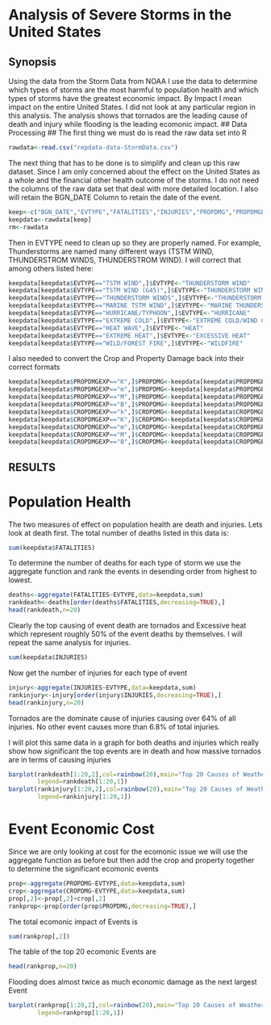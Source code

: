 Analysis of Severe Storms in the United States
========================================================

## Synopsis ##
Using the data from the Storm Data from NOAA I use the data to determine which types of storms are the most harmful to population health and which types of storms have the greatest economic impact. By Impact I mean impact on the entire United States. I did not look at any particular region in this analysis. The analysis shows that tornados are the leading cause of death and injury while flooding is the leading ecomonic impact.
## Data Processing ##
The first thing we must do is read the raw data set into R
```r
rawdata<-read.csv("repdata-data-StormData.csv")
```
The next thing that has to be done is to simplify and clean up this raw dataset. Since I am only concerned about the effect on the United States as a whole and the financial other health outcome of the storms. I do not need the columns of the raw data set that deal with more detailed location. I also will retain the BGN_DATE Column to retain the date of the event.
```r
keep<-c("BGN_DATE","EVTYPE","FATALITIES","INJURIES","PROPDMG","PROPDMGEXP","CROPDMG","CROPDMGEXP")
keepdata<-rawdata[keep]
rm<-rawdata
```
Then in EVTYPE need to clean up so they are properly named. For example, Thunderstorms are named many different ways (TSTM WIND, THUNDERSTROM WINDS, THUNDERSTROM WIND). I will correct that among others listed here:

```r
keepdata[keepdata$EVTYPE=="TSTM WIND",]$EVTYPE<-"THUNDERSTORM WIND"
keepdata[keepdata$EVTYPE=="TSTM WIND (G45)",]$EVTYPE<-"THUNDERSTORM WIND"
keepdata[keepdata$EVTYPE=="THUNDERSTORM WINDS",]$EVTYPE<-"THUNDERSTORM WIND"
keepdata[keepdata$EVTYPE=="MARINE TSTM WIND",]$EVTYPE<-"MARINE THUNDERSTORM WIND"
keepdata[keepdata$EVTYPE=="HURRICANE/TYPHOON",]$EVTYPE<-"HURRICANE"
keepdata[keepdata$EVTYPE=="EXTREME COLD",]$EVTYPE<-"EXTREME COLD/WIND CHILL"
keepdata[keepdata$EVTYPE=="HEAT WAVE",]$EVTYPE<-"HEAT"
keepdata[keepdata$EVTYPE=="EXTREME HEAT",]$EVTYPE<-"EXCESSIVE HEAT"
keepdata[keepdata$EVTYPE=="WILD/FOREST FIRE",]$EVTYPE<-"WILDFIRE"
```
I also needed to convert the Crop and Property Damage back into their correct formats
```r
keepdata[keepdata$PROPDMGEXP=="K",]$PROPDMG<-keepdata[keepdata$PROPDMGEXP=="K",]$PROPDMG*10^3
keepdata[keepdata$PROPDMGEXP=="m",]$PROPDMG<-keepdata[keepdata$PROPDMGEXP=="m",]$PROPDMG*10^6
keepdata[keepdata$PROPDMGEXP=="M",]$PROPDMG<-keepdata[keepdata$PROPDMGEXP=="M",]$PROPDMG*10^6
keepdata[keepdata$PROPDMGEXP=="B",]$PROPDMG<-keepdata[keepdata$PROPDMGEXP=="B",]$PROPDMG*10^9
keepdata[keepdata$CROPDMGEXP=="k",]$CROPDMG<-keepdata[keepdata$CROPDMGEXP=="k",]$CROPDMG*10^3
keepdata[keepdata$CROPDMGEXP=="K",]$CROPDMG<-keepdata[keepdata$CROPDMGEXP=="K",]$CROPDMG*10^3
keepdata[keepdata$CROPDMGEXP=="m",]$CROPDMG<-keepdata[keepdata$CROPDMGEXP=="m",]$CROPDMG*10^6
keepdata[keepdata$CROPDMGEXP=="M",]$CROPDMG<-keepdata[keepdata$CROPDMGEXP=="M",]$CROPDMG*10^6
keepdata[keepdata$CROPDMGEXP=="B",]$CROPDMG<-keepdata[keepdata$CROPDMGEXP=="B",]$CROPDMG*10^9
```
## RESULTS ##

# Population Health #

The two measures of effect on population health are death and injuries. Lets look at death first. The total number of deaths listed in this data is:
```r
sum(keepdata$FATALITIES)
```
To determine the number of deaths for each type of storm we use the aggregate function and rank the events in desending order from highest to lowest.
```r
deaths<-aggregate(FATALITIES~EVTYPE,data=keepdata,sum)
rankdeath<-deaths[order(deaths$FATALITIES,decreasing=TRUE),]
head(rankdeath,n=20)
```
Clearly the top causing of event death are tornados and Excessive heat which represent roughly 50% of the event deaths by themselves. I will repeat the same analysis for injuries.
```r
sum(keepdata$INJURIES)
```
Now get the number of injuries for each type of event
```r
injury<-aggregate(INJURIES~EVTYPE,data=keepdata,sum)
rankinjury<-injury[order(injury$INJURIES,decreasing=TRUE),]
head(rankinjury,n=20)
```
Tornados are the dominate cause of injuries causing over 64% of all injuries. No other event causes more than 6.8% of total injuries.

I will plot this same data in a graph  for both deaths and injuries which really show how significant the top events are in death and how massive tornados are in terms of causing injuries
```r
barplot(rankdeath[1:20,2],col=rainbow(20),main="Top 20 Causes of Weather Event Deaths",ylab="Deaths",
        legend=rankdeath[1:20,1])
barplot(rankinjury[1:20,2],col=rainbow(20),main="Top 20 Causes of Weather Event Injuries",ylab="Injuries",
        legend=rankinjury[1:20,1])
```
# Event Economic Cost #
Since we are only looking at cost for the ecomonic issue we will use the aggregate function as before but then add the crop and property together to determine the significant ecomonic events
```r
prop<-aggregate(PROPDMG~EVTYPE,data=keepdata,sum)
crop<-aggregate(CROPDMG~EVTYPE,data=keepdata,sum)
prop[,2]<-prop[,2]+crop[,2]
rankprop<-prop[order(prop$PROPDMG,decreasing=TRUE),]
```
The total ecomonic impact of Events is
```r
sum(rankprop[,2])
```
The table of the top 20 ecomonic Events are
```r
head(rankprop,n=20)
```
Flooding does almost twice as much economic damage as the next largest Event
```r
barplot(rankprop[1:20,2],col=rainbow(20),main="Top 20 Causes of Weather Event Costs",ylab="Dollars",
        legend=rankprop[1:20,1])
```
